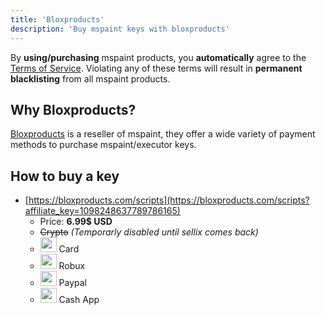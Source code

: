 ```yaml
---
title: 'Bloxproducts'
description: 'Buy mspaint keys with bloxproducts'
---
```


<Callout type="warn">By **using/purchasing** mspaint products, you **automatically** agree to the [Terms of Service](https://www.mspaint.cc/tos). Violating any of these terms will result in **permanent blacklisting** from all mspaint products.</Callout>

## Why Bloxproducts?
[Bloxproducts](https://bloxproducts.com/r/1098248637789786165) is a reseller of mspaint, they offer a wide variety of payment methods to purchase mspaint/executor keys.

## How to buy a key
- [https://bloxproducts.com/scripts](https://bloxproducts.com/scripts?affiliate_key=1098248637789786165)
    - Price: **6.99$ USD**
    - ~~Crypto~~ *(Temporarly disabled until sellix comes back)*
    - <div className="flex align-center gap-2"> <img src="/images/icons/card.svg" width="26" height="24" style={{ verticalAlign: "middle", margin: "0" }} /> <span>Card</span> </div>
    - <div className="flex align-center gap-2"> <img src="/images/icons/Robux.svg" width="26" height="24" style={{ verticalAlign: "middle", margin: "0" }} /> <span>Robux</span> </div>
    - <div className="flex align-center gap-2"> <img src="/images/icons/paypal.svg" width="26" height="24" style={{ verticalAlign: "middle", margin: "0" }} /> <span>Paypal</span> </div>
    - <div className="flex align-center gap-2"> <img src="/images/icons/cashapp.svg" width="26" height="24" style={{ verticalAlign: "middle", margin: "0" }} /> <span>Cash App</span> </div>